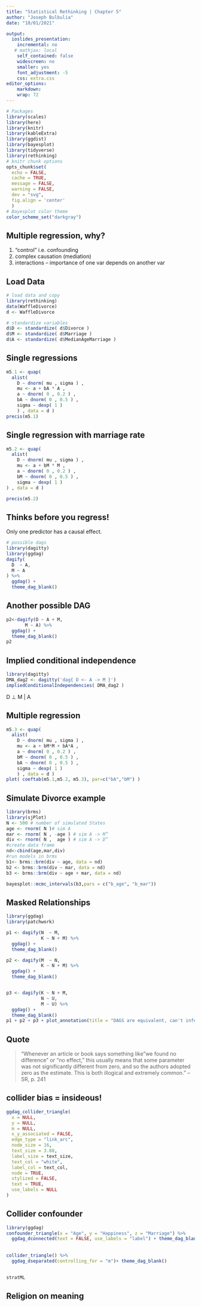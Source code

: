 ```yaml
---
title: "Statistical Rethinking | Chapter 5"
author: "Joseph Bulbulia"
date: "10/01/2021"

output:
  ioslides_presentation:
    incremental: no
   # mathjax: local
    self_contained: false
    widescreen: no
    smaller: yes
    font_adjustment: -5
    css: extra.css
editor_options: 
    markdown: 
    wrap: 72
---
```




```r
# Packages
library(scales)
library(here)
library(knitr)
library(kableExtra)
library(ggdist)
library(bayesplot)
library(tidyverse)
library(rethinking)
# knitr chunk options
opts_chunk$set(
  echo = FALSE, 
  cache = TRUE,
  message = FALSE,
  warning = FALSE,
  dev = "svg",
  fig.align = 'center'
  )
# Bayesplot color theme
color_scheme_set("darkgray")
```

<!-- ```{r embed-xaringan, layout="l-body-outset"} -->
<!-- xaringanExtra::embed_xaringan(url = "slides.html", ratio = "4:3") -->
<!-- ``` -->


## Multiple regression, why? 

1. "control" i.e. confounding
2. complex causation (mediation)
3. interactions -- importance of one var depends on another var



## Load Data
```r
# load data and copy
library(rethinking)
data(WaffleDivorce)
d <- WaffleDivorce

# standardize variables
d$D <- standardize( d$Divorce )
d$M <- standardize( d$Marriage )
d$A <- standardize( d$MedianAgeMarriage )
```

## Single regressions

```r
m5.1 <- quap(
  alist(
    D ~ dnorm( mu , sigma ) ,
    mu <- a + bA * A ,
    a ~ dnorm( 0 , 0.2 ) ,
    bA ~ dnorm( 0 , 0.5 ) ,
    sigma ~ dexp( 1 )
    ) , data = d )
precis(m5.1)
```


## Single regression with marriage rate


```r
m5.2 <- quap(
  alist(
    D ~ dnorm( mu , sigma ) ,
    mu <- a + bM * M ,
    a ~ dnorm( 0 , 0.2 ) ,
    bM ~ dnorm( 0 , 0.5 ) ,
    sigma ~ dexp( 1 )
) , data = d )

precis(m5.2)
```

## Thinks before you regress!
Only one predictor has a causal effect.

```r
# possible dags
library(dagitty)
library(ggdag)
dagify(
  D  ~ A,
  M ~ A
) %>%
  ggdag() +
  theme_dag_blank()
```
 
## Another possible DAG

```r
p2<-dagify(D ~ A + M,
       M ~ A) %>% 
  ggdag() +
  theme_dag_blank()
p2
```

##


## Implied conditional independence

```r
library(dagitty)
DMA_dag2 <- dagitty('dag{ D <- A -> M }')
impliedConditionalIndependencies( DMA_dag2 )
```

D $\perp$ M $|$ A


## Multiple regression

```r
m5.3 <- quap(
  alist(
    D ~ dnorm( mu , sigma ) ,
    mu <- a + bM*M + bA*A ,
    a ~ dnorm( 0 , 0.2 ) ,
    bM ~ dnorm( 0 , 0.5 ) ,
    bA ~ dnorm( 0 , 0.5 ) ,
    sigma ~ dexp( 1 )
    ) , data = d )
plot( coeftab(m5.1,m5.2, m5.3), par=c("bA","bM") )
```

## Simulate Divorce example

```r
library(brms)
library(sjPlot)
N <- 500 # number of simulated States
age <- rnorm( N )# sim A
mar <- rnorm( N , -age ) # sim A -> M”
div <- rnorm( N ,  age ) # sim A -> D”
#create data frame
nd<-cbind(age,mar,div)
#run models in brms
b1<- brms::brm(div ~ age, data = nd)
b2 <- brms::brm(div ~ mar, data = nd)
b3 <- brms::brm(div ~ age + mar, data = nd)

bayesplot::mcmc_intervals(b3,pars = c("b_age", "b_mar"))
```

## Masked Relationships

```r
library(ggdag)
library(patchwork)

p1 <- dagify(N  ~ M,
             K ~ N + M) %>%
  ggdag() +
  theme_dag_blank()

p2 <- dagify(M  ~ N,
             K ~ N + M) %>%
  ggdag() +
  theme_dag_blank()


p3 <- dagify(K ~ N + M,
             N ~ U,
             M ~ U) %>%
  ggdag() +
  theme_dag_blank()
p1 + p2 + p3 + plot_annotation(title = "DAGS are equivalent, can't infer relationships", tag_levels = 'a')
```



## Quote

> "Whenever an article or book says something like "we found no difference" or "no effect," this usually means that some parameter was not significantly different from zero, and so the authors adopted zero as the estimate. This is both illogical and extremely common." -- SR, p. 241



## collider bias = insideous!

```r
ggdag_collider_triangle(
  x = NULL,
  y = NULL,
  m = NULL,
  x_y_associated = FALSE,
  edge_type = "link_arc",
  node_size = 16,
  text_size = 3.88,
  label_size = text_size,
  text_col = "white",
  label_col = text_col,
  node = TRUE,
  stylized = FALSE,
  text = TRUE,
  use_labels = NULL
)

```


##


## Collider confounder

```r
library(ggdag)
confounder_triangle(x = "Age", y = "Happiness", z = "Marriage") %>% 
  ggdag_dconnected(text = FALSE, use_labels = "label") + theme_dag_blank()
```

##

```r
collider_triangle() %>% 
  ggdag_dseparated(controlling_for = "m")+ theme_dag_blank()
```


##
```r
stratML
```

## Religion on meaning




<!-- ```{r} -->
<!-- library(here) -->
<!-- knitr::include_graphics(here("teaching/images/c.jpg")) -->
<!-- ``` -->

